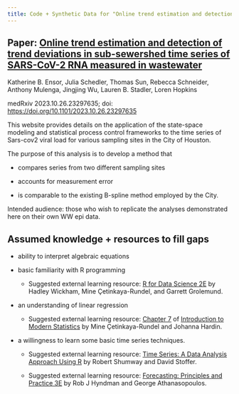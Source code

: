 ```yaml
---
title: Code + Synthetic Data for "Online trend estimation and detection of trend deviations in sub-sewershed time series of SARS-CoV-2 RNA measured in wastewater"
---
```


::: {.callout-note collapse="true"}
## Paper: [Online trend estimation and detection of trend deviations in sub-sewershed time series of SARS-CoV-2 RNA measured in wastewater](https://www.medrxiv.org/content/10.1101/2023.10.26.23297635v1)

Katherine B. Ensor, Julia Schedler, Thomas Sun, Rebecca Schneider, Anthony Mulenga, Jingjing Wu, Lauren B. Stadler, Loren Hopkins

medRxiv 2023.10.26.23297635; doi: [https://doi.org/10.1101/2023.10.26.23297635](https://doi.org/10.1101/2023.10.26.23297635https://doi.org/10.1101/2023.10.26.23297635)
:::

This website provides details on the application of the state-space modeling and statistical process control frameworks to the time series of Sars-cov2 viral load for various sampling sites in the City of Houston.

The purpose of this analysis is to develop a method that

-   compares series from two different sampling sites

-   accounts for measurement error

-   is comparable to the existing B-spline method employed by the City.

Intended audience: those who wish to replicate the analyses demonstrated here on their own WW epi data.

::: {.callout-note collapse="'false'"}
## Assumed knowledge + resources to fill gaps

-   ability to interpret algebraic equations

-   basic familiarity with R programming

    -   Suggested external learning resource: [R for Data Science 2E](https://r4ds.hadley.nz/) by Hadley Wickham, Mine Çetinkaya-Rundel, and Garrett Grolemund.

-   an understanding of linear regression

    -   Suggested external learning resource: [Chapter 7](https://openintro-ims.netlify.app/model-slr.html) of [Introduction to Modern Statistics](https://openintro-ims.netlify.app/index.html) by Mine Çetinkaya-Rundel and Johanna Hardin.

-   a willingness to learn some basic time series techniques.

    -   Suggested external learning resource: [Time Series: A Data Analysis Approach Using R](https://www.stat.pitt.edu/stoffer/tsda/) by Robert Shumway and David Stoffer.

    -   Suggested external learning resource: [Forecasting: Principles and Practice 3E](https://otexts.com/fpp3/) by Rob J Hyndman and George Athanasopoulos.
:::
